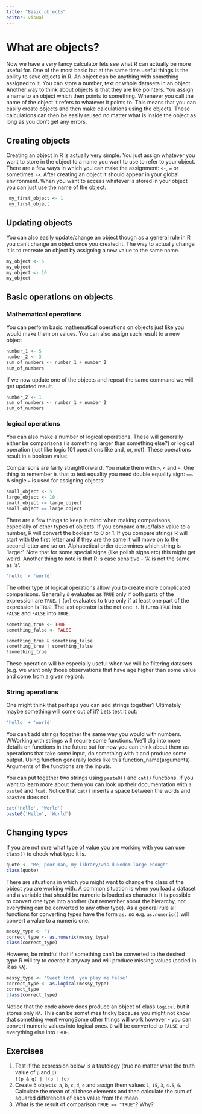 ```yaml
---
title: "Basic objects"
editor: visual
---
```


# What are objects?

Now we have a very fancy calculator lets see what R can actually be more useful for. One of the most basic but at the same time useful things is the ability to save objects in R. An object can be anything with something assigned to it. You can store a number, text or whole datasets in an object. Another way to think about objects is that they are like pointers. You assign a name to an object which then points to something. Whenever you call the name of the object it refers to whatever it points to. This means that you can easily create objects and then make calculations using the objects. These calculations can then be easily reused no matter what is inside the object as long as you don't get any errors.

## Creating objects

Creating an object in R is actually very simple. You just assign whatever you want to store in the object to a name you want to use to refer to your object. There are a few ways in which you can make the assignment: `<-`, `=` or sometimes `->`. After creating an object it should appear in your global environment. When you want to access whatever is stored in your object you can just use the name of the object.

```r
 my_first_object <- 1
 my_first_object
```

## Updating objects

You can also easily update/change an object though as a general rule in R you can't change an object once you created it. The way to actually change it is to recreate an object by assigning a new value to the same name.

```r
my_object <- 5
my_object
my_object <- 10
my_object
```

## Basic operations on objects

### Mathematical operations

You can perform basic mathematical operations on objects just like you would make them on values. You can also assign such result to a new object

```r
number_1 <- 5
number_2 <- 3
sum_of_numbers <- number_1 + number_2
sum_of_numbers
```

If we now update one of the objects and repeat the same command we will get updated result.

```r
number_2 <- 1
sum_of_numbers <- number_1 + number_2
sum_of_numbers
```

### logical operations

You can also make a number of logical operations. These will generally either be comparisons (is something larger than something else?) or logical operation (just like logic 101 operations like and, or, not). These operations result in a boolean value.

Comparisons are fairly straightforward. You make them with `>`, `<` and `=`. One thing to remember is that to test equality you need double equality sign: `==`. A single `=` is used for assigning objects:

```r
small_object <- 5
large_object <- 10
small_object <= large_object
small_object == large_object
```

There are a few things to keep in mind when making comparisons, especially of other types of objects. If you compare a true/false value to a number, R will convert the boolean to 0 or 1. If you compare strings R will start with the first letter and if they are the same it will move on to the second letter and so on. Alphabetical order determines which string is 'larger'. Note that for some special signs (like polish signs etc) this might get weird. Another thing to note is that R is case sensitive - 'A' is not the same as 'a'.

```r
'hello' < 'world'
```

The other type of logical operations allow you to create more complicated comparisons. Generally `&` evaluates as `TRUE` only if both parts of the expression are `TRUE`. `|` (or) evaluates to true only if at least one part of the expression is `TRUE`. The last operator is the not one: `!`. It turns `TRUE` into `FALSE` and `FALSE` into `TRUE`.

```r
something_true <- TRUE
something_false <- FALSE

something_true & something_false
something_true | something_false
!something_true
```

These operation will be especially useful when we will be filtering datasets (e.g. we want only those observations that have age higher than some value and come from a given region).

### String operations

One might think that perhaps you can add strings together? Ultimately maybe something will come out of it? Lets test it out:

```r
'hello' + 'world'
```

You can't add strings together the same way you would with numbers. WWorking with strings will require some functions. We'll dig into more details on functions in the future but for now you can think about them as operations that take some input, do something with it and produce some output. Using function generally looks like this function_name(arguments). Arguments of the functions are the inputs.

You can put together two strings using `paste0()` and `cat()` functions. If you want to learn more about them you can look up their documentation with `?paste0` and `?cat`. Notice that `cat()` inserts a space between the words and `paaste0` does not.

```r
cat('Hello', 'World')
paste0('Hello', 'World')
```

## Changing types

If you are not sure what type of value you are working with you can use `class()` to check what type it is.

```r
quote <- 'Me, poor man, my library/was dukedom large enough'
class(quote)
```

There are situations in which you might want to change the class of the object you are working with. A common situation is when you load a dataset and a variable that should be numeric is loaded as character. It is possible to convert one type into another (but remember about the hierarchy, not everything can be converted to any other type). As a general rule all functions for converting types have the form `as.` so e.g. `as.numeric()` will convert a value to a numeric one.

```r
messy_type <- '1'
correct_type <- as.numeric(messy_type)
class(correct_type)
```

However, be mindful that if something can't be converted to the desired type R will try to coerce it anyway and will produce missing values (coded in R as `NA`).

```r
messy_type <- 'Sweet lord, you play me false'
correct_type <- as.logical(messy_type)
correct_type
class(correct_type)
```

Notice that the code above does produce an object of class `logical` but it stores only `NA`. This can be sometimes tricky because you might not know that something went wrongSome other things will work however - you can convert numeric values into logical ones. `0` will be converted to `FALSE` and everything else into `TRUE`.

## Exercises

1.  Test if the expression below is a tautology (true no matter what the truth value of `p` and `q`):\
    `!(p & q) | !(p | !q)`
2.  Create 5 objects: `a`, `b`, `c`, `d`, `e` and assign them values `1`, `15`, `3`, `4.5`, `6`. Calculate the mean of all these elements and then calculate the sum of squared differences of each value from the mean.
3.  What is the result of comparison `TRUE == "TRUE"`? Why?
